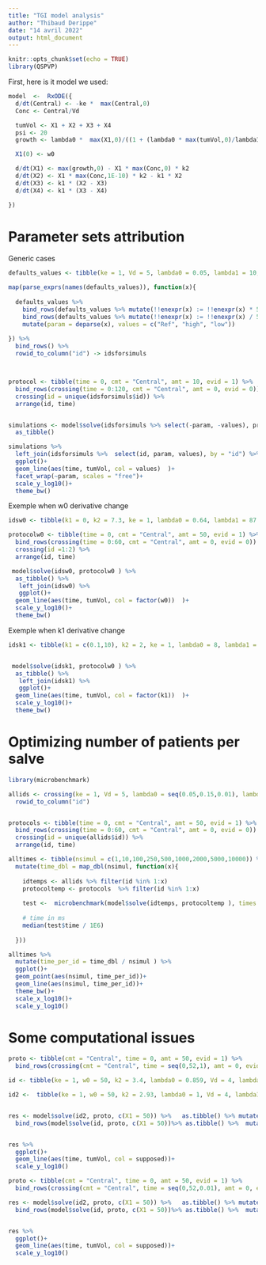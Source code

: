 ```yaml
---
title: "TGI model analysis"
author: "Thibaud Derippe"
date: "14 avril 2022"
output: html_document
---
```


```r
knitr::opts_chunk$set(echo = TRUE)
library(QSPVP)
```


First, here is it model we used:


```r

model  <-  RxODE({
  d/dt(Central) <- -ke *  max(Central,0)
  Conc <- Central/Vd

  tumVol <- X1 + X2 + X3 + X4
  psi <- 20
  growth <- lambda0 *  max(X1,0)/((1 + (lambda0 * max(tumVol,0)/lambda1)^psi)^(1/psi))

  X1(0) <- w0

  d/dt(X1) <- max(growth,0) - X1 * max(Conc,0) * k2
  d/dt(X2) <- X1 * max(Conc,1E-10) * k2 - k1 * X2
  d/dt(X3) <- k1 * (X2 - X3)
  d/dt(X4) <- k1 * (X3 - X4)

})

```


# Parameter sets attribution

Generic cases

```r
defaults_values <- tibble(ke = 1, Vd = 5, lambda0 = 0.05, lambda1 = 10, w0 = 50, k2 = 1, k1 = 0.5)

map(parse_exprs(names(defaults_values)), function(x){
  
  defaults_values %>% 
    bind_rows(defaults_values %>% mutate(!!enexpr(x) := !!enexpr(x) * 5)) %>% 
    bind_rows(defaults_values %>% mutate(!!enexpr(x) := !!enexpr(x) / 5)) %>% 
    mutate(param = deparse(x), values = c("Ref", "high", "low"))
  
}) %>% 
  bind_rows() %>% 
  rowid_to_column("id") -> idsforsimuls



protocol <- tibble(time = 0, cmt = "Central", amt = 10, evid = 1) %>% 
  bind_rows(crossing(time = 0:120, cmt = "Central", amt = 0, evid = 0)) %>% 
  crossing(id = unique(idsforsimuls$id)) %>% 
  arrange(id, time)


simulations <- model$solve(idsforsimuls %>% select(-param, -values), protocol) %>% 
  as_tibble()

simulations %>% 
  left_join(idsforsimuls %>%  select(id, param, values), by = "id") %>% 
  ggplot()+
  geom_line(aes(time, tumVol, col = values)  )+
  facet_wrap(~param, scales = "free")+
  scale_y_log10()+
  theme_bw()
```

Exemple when w0 derivative change

```r
idsw0 <- tibble(k1 = 0, k2 = 7.3, ke = 1, lambda0 = 0.64, lambda1 = 87.6, Vd = 184, w0 = c(320,500), id = 1:2)

protocolw0 <- tibble(time = 0, cmt = "Central", amt = 50, evid = 1) %>% 
  bind_rows(crossing(time = 0:60, cmt = "Central", amt = 0, evid = 0)) %>% 
  crossing(id =1:2) %>% 
  arrange(id, time)

 model$solve(idsw0, protocolw0 ) %>% 
  as_tibble() %>% 
   left_join(idsw0) %>% 
   ggplot()+
  geom_line(aes(time, tumVol, col = factor(w0))  )+
  scale_y_log10()+
  theme_bw()

```


Exemple when k1 derivative change

```r
idsk1 <- tibble(k1 = c(0.1,10), k2 = 2, ke = 1, lambda0 = 8, lambda1 = 40, Vd = 5, w0 = 50, id = 1:2)


 model$solve(idsk1, protocolw0 ) %>% 
  as_tibble() %>% 
   left_join(idsk1) %>% 
   ggplot()+
  geom_line(aes(time, tumVol, col = factor(k1))  )+
  scale_y_log10()+
  theme_bw()

```


# Optimizing number of patients per salve


```r
library(microbenchmark)

allids <- crossing(ke = 1, Vd = 5, lambda0 = seq(0.05,0.15,0.01), lambda1 = 10:15, w0 = 40:60, k2 = seq(0.6,1.4,0.1), k1 = 0.5) %>% 
  rowid_to_column("id")


protocols <- tibble(time = 0, cmt = "Central", amt = 50, evid = 1) %>% 
  bind_rows(crossing(time = 0:60, cmt = "Central", amt = 0, evid = 0)) %>% 
  crossing(id = unique(allids$id)) %>% 
  arrange(id, time)

alltimes <- tibble(nsimul = c(1,10,100,250,500,1000,2000,5000,10000)) %>% 
  mutate(time_dbl = map_dbl(nsimul, function(x){
    
    idtemps <- allids %>% filter(id %in% 1:x)
    protocoltemp <- protocols  %>% filter(id %in% 1:x)
  
    test <-  microbenchmark(model$solve(idtemps, protocoltemp ), times = 5, unit = "ms")
    
    # time in ms
    median(test$time / 1E6)
    
  }))

alltimes %>% 
  mutate(time_per_id = time_dbl / nsimul ) %>% 
  ggplot()+
  geom_point(aes(nsimul, time_per_id))+
  geom_line(aes(nsimul, time_per_id))+
  theme_bw()+
  scale_x_log10()+
  scale_y_log10()
```



# Some computational issues

```r



proto <- tibble(cmt = "Central", time = 0, amt = 50, evid = 1) %>%
  bind_rows(crossing(cmt = "Central", time = seq(0,52,1), amt = 0, evid = 0)) # change the step, (0.01,0.1,1), you will see !

id <- tibble(ke = 1, w0 = 50, k2 = 3.4, lambda0 = 0.859, Vd = 4, lambda1 = 63.4, k1 = 0.5, psi = 20)

id2 <-  tibble(ke = 1, w0 = 50, k2 = 2.93, lambda0 = 1, Vd = 4, lambda1 = 86.1, k1 = 0.5, psi = 20)


res <- model$solve(id2, proto, c(X1 = 50)) %>%   as.tibble() %>% mutate(supposed = "above") %>%
  bind_rows(model$solve(id, proto, c(X1 = 50))%>% as.tibble() %>%  mutate(supposed = "below"))


res %>%
  ggplot()+
  geom_line(aes(time, tumVol, col = supposed))+
  scale_y_log10()
```



```r



proto <- tibble(cmt = "Central", time = 0, amt = 50, evid = 1) %>%
  bind_rows(crossing(cmt = "Central", time = seq(0,52,0.01), amt = 0, evid = 0)) # change the step, (0.01,0.1,1), you will see !

res <- model$solve(id2, proto, c(X1 = 50)) %>%   as.tibble() %>% mutate(supposed = "above") %>%
  bind_rows(model$solve(id, proto, c(X1 = 50))%>% as.tibble() %>%  mutate(supposed = "below"))


res %>%
  ggplot()+
  geom_line(aes(time, tumVol, col = supposed))+
  scale_y_log10()
```




